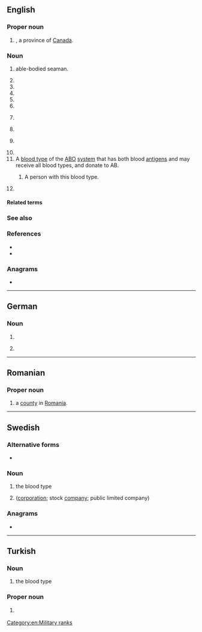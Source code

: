 {{also|Appendix:Variations of "ab"}}
==English==
{{wikipedia}}

===Proper noun===
{{en-proper noun}}

# {{abbreviation of|en|Alberta|nodot=1}}, a province of [[Canada]].
#: {{coordinate terms|en|BC|MB|NB|NL|NS|NT|NU|ON|PE|QC|SK|YT}}

===Noun===
{{en-noun|~}}

# {{initialism of|en|able seaman||dot=;}} able-bodied seaman.
# {{initialism of|en|afterburner}}
# {{initialism of|en|[[aid]] to the [[blind]]}}
# {{initialism of|en|airbase}}
# {{initialism of|en|airborne}}
# {{initialism of|en|antiballistic}}
# {{lb|en|medical}} {{initialism of|en|antibody}}
# {{initialism of|en|[[w:Artium baccalaureus|'''Artium baccalaureus''']]}}
# {{lb|en|baseball}} {{initialism of|en|at bat}}
# {{initialism of|en|[[artificial]] [[breeding]]}}
# A [[blood type]] of the [[ABO]] [[system]] that has both blood [[antigen]]s and may receive all blood types, and donate to AB.
## {{lb|en|countable}} A person with this blood type.
# {{lb|en|law|politics}} {{initialism of|en|[[assembly]] [[bill]]}}

====Related terms====
{{rel3|en|title=assembly bill|
|SB
|HB
|SR
|AR
|HR
}}

===See also===
{{col3|en|
|AB language
|fast yellow AB
}}

===References===
* {{R:American Heritage 2000|AB}}
* {{R:Dictionary.com|AB}}

===Anagrams===
* {{anagrams|en|a=ab|-ba-|B. A.|B.A.|BA|Ba|ba|ba'}}

[[Category:en:Military ranks]]

----

==German==

===Noun===
{{head|de|noun|g=m}}

# {{abbreviation of|de|Anrufbeantworter}}
# {{lb|de|apartment listing}} {{abbreviation of|de|Altbau}}

----

==Romanian==

===Proper noun===
{{head|ro|proper noun}}

# {{abbreviation of|ro|Alba|dot=,}} a [[county]] in [[Romania]].

----

==Swedish==

===Alternative forms===
* {{l|sv|Ab}} {{qualifier|Finland Swedish, only in the sense "aktiebolag" below}}

===Noun===
{{head|sv|noun}}

# the blood type {{m|en|AB}}
# {{abbreviation of|sv|aktiebolag}} ([[corporation]]; stock [[company]]; public limited company)

===Anagrams===
* {{anagrams|sv|a=ab|ba}}

----

==Turkish==

===Noun===
{{head|tr|noun}}

# the blood type {{m|en|AB}}

===Proper noun===
{{head|tr|proper noun}}

# {{lb|tr|politics}} {{initialism of|tr|Avrupa Birliği|nodot=1}} {{gloss|European Union}}
